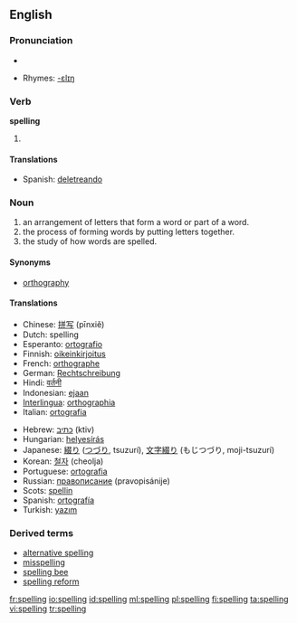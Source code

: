 ==English==

===Pronunciation===
*{{audio|en-us-spelling.ogg|Audio (US)}}

*Rhymes: [[Rhymes:English:-ɛlɪŋ|-ɛlɪŋ]]

===Verb===
'''spelling'''

# {{present participle of|spell}}

====Translations====
*Spanish: [[deletreando]] {{f}}

===Noun===
{{wikipedia}}{{en-noun|s|-}}

<!-- (a verbal noun of the verb ''spell''). -->

# an arrangement of letters that form a word or part of a word.
# the process of forming words by putting letters together.
# the study of how words are spelled.

====Synonyms====
*[[orthography]]

====Translations====
{{top}}
*Chinese: [[拼写]] (pīnxiě)
*Dutch: spelling {{f}}
*Esperanto: [[ortografio]]
*Finnish: [[oikeinkirjoitus]]
*French: [[orthographe]] {{f}}
*German: [[Rechtschreibung]] {{f}}
*Hindi: [[वर्तनी]] {{f}}
*Indonesian: [[eja]]an
*[[Interlingua]]: [[orthographia]]
*Italian: [[ortografia]] {{f}}
{{mid}}
*Hebrew: [[כתיב]] (ktiv)
*Hungarian: [[helyesírás]]
*Japanese: [[綴り]] ([[つづり]], tsuzurí), [[文字綴り]] (もじつづり, moji-tsuzurí)
*Korean: [[철자]] (cheolja)
*Portuguese: [[ortografia]] {{f}}
*Russian: [[правописание]] (pravopisánije) {{n}}
*Scots: [[spellin]]
*Spanish: [[ortografía]] {{f}}
*Turkish: [[yazım]]
{{bottom}}

===Derived terms===
*[[alternative spelling]]
*[[misspelling]]
*[[spelling bee]]
*[[spelling reform]]

[[fr:spelling]]
[[io:spelling]]
[[id:spelling]]
[[ml:spelling]]
[[pl:spelling]]
[[fi:spelling]]
[[ta:spelling]]
[[vi:spelling]]
[[tr:spelling]]